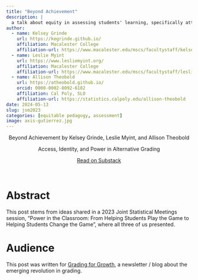 ```yaml
---
title: "Beyond Achievement"
description: |
  a talk about equity in assessing students' learning, specifically attending to issues of access, identity, and power in assessment
author:
  - name: Kelsey Grinde
    url: https://kegrinde.github.io/
    affiliation: Macalester College
    affiliation-url: https://www.macalester.edu/mscs/facultystaff/kelsey-grinde/
  - name: Leslie Myint
    url: https://www.lesliemyint.org/
    affiliation: Macalester College
    affiliation-url: https://www.macalester.edu/mscs/facultystaff/leslie-myint/
  - name: Allison Theobold
    url: https://atheobold.github.io/
    orcid: 0000-0002-8092-6182
    affiliation: Cal Poly, SLO
    affiliation-url: https://statistics.calpoly.edu/allison-theobold
date: 2024-05-13
slug: jsm2023
categories: [equitable pedagogy, assessment]
image: axis-gutierrez.jpg
---
```


<center>

::: substack-post-embed
<p lang="en">

Beyond Achievement by Kelsey Grinde, Leslie Myint, and Allison Theobold

</p>

<p>Access, Identity, and Power in Alternative Grading</p>

<a data-post-link href="https://gradingforgrowth.com/p/beyond-achievement">Read on Substack</a>
:::

```{=html}
<script async src="https://substack.com/embedjs/embed.js" charset="utf-8"></script>
```

</center>

<br>

# Abstract

This post stems from ideas shared in a 2023 Joint Statistical Meetings session, “Power in the Classroom: From Helping Students Play the Game to Helping Students Change the Game”, where all three of us presented.

# Audience

This post was written for [Grading for Growth](https://gradingforgrowth.com/), a newsletter / blog about the emerging revolution in grading.
